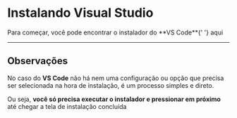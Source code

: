 
# Instalando Visual Studio

<Wrapper>
  Para começar, você pode encontrar o instalador do **VS Code**{' '}
  <ExternalLink href="https://code.visualstudio.com/">aqui</ExternalLink>
</Wrapper>

---

## Observações

No caso do **VS Code** não há nem uma configuração ou opção que precisa ser selecionada na hora de instalação, é um processo simples e direto.

Ou seja, **você só precisa executar o instalador e pressionar em próximo** até chegar a tela de instalação concluída

